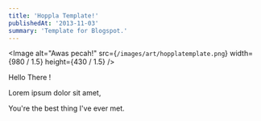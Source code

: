 ```yaml
---
title: 'Hoppla Template!'
publishedAt: '2013-11-03'
summary: 'Template for Blogspot.'
---
```


<Image
    alt="Awas pecah!"
    src={`/images/art/hopplatemplate.png`}
    width={980 / 1.5}
    height={430 / 1.5}
/>

Hello There !

Lorem ipsum dolor sit amet,

You're the best thing I've ever met.
